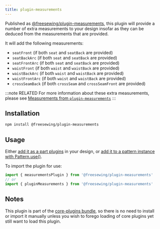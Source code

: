 ```yaml
---
title: plugin-measurements
---
```


Published as [@freesewing/plugin-measurements][1], this plugin will
provide a number of extra measurements to your design insofar as
they can be deduced from the measurements that are provided.

It will add the following measurements:

- `seatFront` (if both `seat` and `seatBack` are provided)
- `seatBackArc` (if both `seat` and `seatBack` are provided)
- `seatFrontArc` (if both `seat` and `seatBack` are provided)
- `waistFront` (if both `waist` and `waistBack` are provided)
- `waistBackArc` (if both `waist` and `waistBack` are provided)
- `waistFrontArc` (if both `waist` and `waistBack` are provided)
- `crossSeamBack` (if both `crossSeam` and `crossSeamFront` are provided)

:::note RELATED
For more information about these extra measurements, please see
[Measurements from `plugin-measurements`](/reference/measurements#measurements-from-plugin-measurements)
:::

## Installation

```sh
npm install @freesewing/plugin-measurements
```

## Usage

Either [add it as a part plugins](/reference/api/part/config/plugins) in your
design, or [add it to a pattern instance with
Pattern.use()](/reference/api/pattern/use).

To import the plugin for use:
```js
import { measurementsPlugin } from '@freesewing/plugin-measurements'
// or
import { pluginMeasurements } from '@freesewing/plugin-measurements'
```

## Notes

This plugin is part of the [core-plugins bundle](/reference/plugins/core),
so there is no need to install or import it manually unless you wish to forego
loading of core plugins yet still want to load this plugin.

[1]: https://www.npmjs.com/package/@freesewing/plugin-measurements
